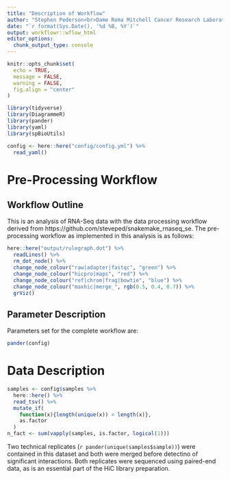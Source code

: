 ```yaml
---
title: "Description of Workflow"
author: "Stephen Pederson<br>Dame Roma Mitchell Cancer Research Laboratories<br>Adelaide Medical School<br>University of Adelaide"
date: "`r format(Sys.Date(), '%d %B, %Y')`"
output: workflowr::wflow_html
editor_options:
  chunk_output_type: console
---
```


```r
knitr::opts_chunk$set(
  echo = TRUE,
  message = FALSE,
  warning = FALSE,
  fig.align = "center"
)
```

```r
library(tidyverse)
library(DiagrammeR)
library(pander)
library(yaml)
library(spBioUtils)
```

```r
config <- here::here("config/config.yml") %>%
  read_yaml()
```


# Pre-Processing Workflow

## Workflow Outline


This is an analysis of RNA-Seq data with the data processing workflow derived from https://github.com/steveped/snakemake_rnaseq_se.
The pre-processing workflow as implemented in this analysis is as follows:

```r
here::here("output/rulegraph.dot") %>%
  readLines() %>%
  rm_dot_node() %>%
  change_node_colour("raw|adapter|fastqc", "green") %>%
  change_node_colour("hicpro|maps", "red") %>%
  change_node_colour("ref|chrom|frag|bowtie", "blue") %>%
  change_node_colour("maxhic|merge_", rgb(0.5, 0.4, 0.7)) %>%
  grViz()
```

## Parameter Description

Parameters set for the complete workflow are:

```r
pander(config)
```

# Data Description

```r
samples <- config$samples %>%
  here::here() %>%
  read_tsv() %>%
  mutate_if(
    function(x){length(unique(x)) < length(x)},
    as.factor
  )
n_fact <- sum(vapply(samples, is.factor, logical(1)))
```

Two technical replicates (`r pander(unique(samples$sample))`) were contained in this dataset and both were merged before detectino of significant interactions.
Both replicates were sequenced using paired-end data, as is an essential part of the HiC library preparation.
